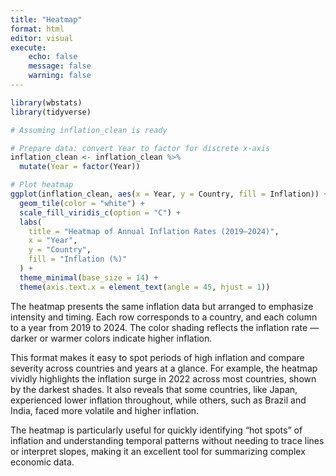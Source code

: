 ```yaml
---
title: "Heatmap"
format: html
editor: visual
execute:
    echo: false
    message: false
    warning: false
---
```


```r
library(wbstats)
library(tidyverse)

# Assuming inflation_clean is ready

# Prepare data: convert Year to factor for discrete x-axis
inflation_clean <- inflation_clean %>%
  mutate(Year = factor(Year))

# Plot heatmap
ggplot(inflation_clean, aes(x = Year, y = Country, fill = Inflation)) +
  geom_tile(color = "white") +
  scale_fill_viridis_c(option = "C") +
  labs(
    title = "Heatmap of Annual Inflation Rates (2019–2024)",
    x = "Year",
    y = "Country",
    fill = "Inflation (%)"
  ) +
  theme_minimal(base_size = 14) +
  theme(axis.text.x = element_text(angle = 45, hjust = 1))

```

The heatmap presents the same inflation data but arranged to emphasize intensity and timing. Each row corresponds to a country, and each column to a year from 2019 to 2024. The color shading reflects the inflation rate — darker or warmer colors indicate higher inflation.

This format makes it easy to spot periods of high inflation and compare severity across countries and years at a glance. For example, the heatmap vividly highlights the inflation surge in 2022 across most countries, shown by the darkest shades. It also reveals that some countries, like Japan, experienced lower inflation throughout, while others, such as Brazil and India, faced more volatile and higher inflation.

The heatmap is particularly useful for quickly identifying “hot spots” of inflation and understanding temporal patterns without needing to trace lines or interpret slopes, making it an excellent tool for summarizing complex economic data.

